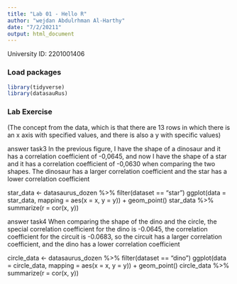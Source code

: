 ```yaml
---
title: "Lab 01 - Hello R"
author: "wejdan Abdulrhman Al-Harthy" 
date: "7/2/20211"
output: html_document
---
```


University ID: 2201001406

### Load packages

```r
library(tidyverse) 
library(datasauRus)
```


### Lab Exercise

(The concept from the data, which is that there are 13 rows in which there is an x axis with specified values, and there is also a y with specific values)

answer task3
In the previous figure, I have the shape of a dinosaur and it has a correlation coefficient of -0,0645, and now I have the shape of a star and it has a correlation coefficient of -0,0630 when comparing the two shapes. The dinosaur has a larger correlation coefficient and the star has a lower correlation coefficient

star_data <- datasaurus_dozen %>%
 filter(dataset == "star")
ggplot(data = star_data, mapping = aes(x = x, y = y)) +
geom_point()
star_data %>%
 summarize(r = cor(x, y))

answer task4
When comparing the shape of the dino and the circle, the special correlation coefficient for the dino is -0.0645, the correlation coefficient for the circuit is -0.0683, so the circuit has a larger correlation coefficient, and the dino has a lower correlation coefficient

circle_data <- datasaurus_dozen %>%
 filter(dataset == "dino")
 ggplot(data = circle_data, mapping = aes(x = x, y = y)) +
geom_point()
circle_data %>%
 summarize(r = cor(x, y))
